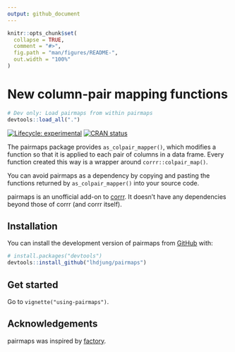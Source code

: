 ```yaml
---
output: github_document
---
```


<!-- README.md is generated from README.Rmd. Please edit that file -->

```r
knitr::opts_chunk$set(
  collapse = TRUE,
  comment = "#>",
  fig.path = "man/figures/README-",
  out.width = "100%"
)
```

# New column-pair mapping functions

```r
# Dev only: Load pairmaps from within pairmaps
devtools::load_all(".")
```

<!-- badges: start -->

[![Lifecycle: experimental](https://img.shields.io/badge/lifecycle-experimental-orange.svg)](https://lifecycle.r-lib.org/articles/stages.html#experimental) [![CRAN status](https://www.r-pkg.org/badges/version/pairmaps)](https://CRAN.R-project.org/package=pairmaps)

<!-- badges: end -->

The pairmaps package provides `as_colpair_mapper()`, which modifies a function so that it is applied to each pair of columns in a data frame. Every function created this way is a wrapper around `corrr::colpair_map()`.

You can avoid pairmaps as a dependency by copying and pasting the functions returned by `as_colpair_mapper()` into your source code.

pairmaps is an unofficial add-on to [corrr](https://corrr.tidymodels.org/). It doesn't have any dependencies beyond those of corrr (and corrr itself).

## Installation

You can install the development version of pairmaps from [GitHub](https://github.com/) with:

``` r
# install.packages("devtools")
devtools::install_github("lhdjung/pairmaps")
```

## Get started

Go to `vignette("using-pairmaps")`.

## Acknowledgements

pairmaps was inspired by [factory](https://github.com/jonthegeek/factory).
